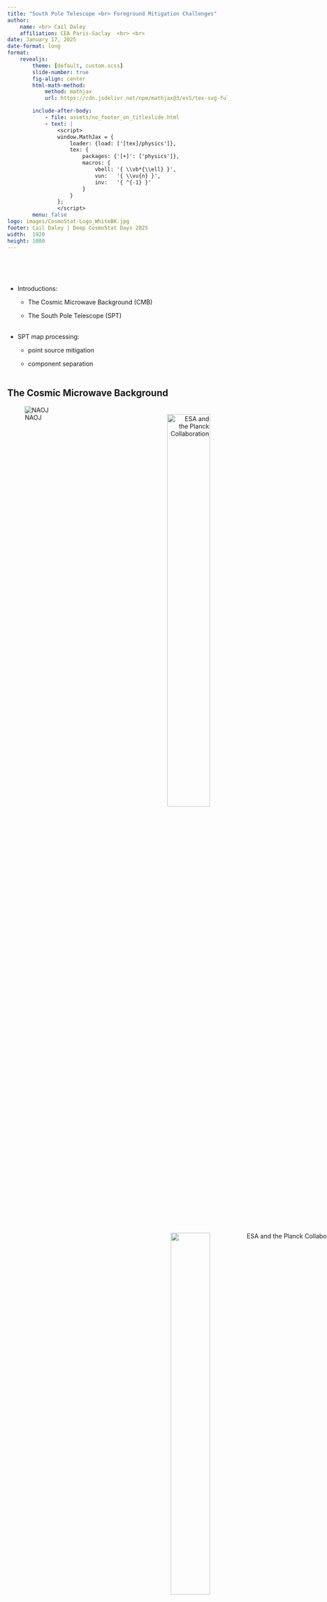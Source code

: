 ```yaml
---
title: "South Pole Telescope <br> Foreground Mitigation Challenges"
author: 
    name: <br> Cail Daley
    affiliation: CEA Paris-Saclay  <br> <br>
date: January 17, 2025
date-format: long
format: 
    revealjs:
        theme: [default, custom.scss]
        slide-number: true
        fig-align: center
        html-math-method: 
            method: mathjax
            url: https://cdn.jsdelivr.net/npm/mathjax@3/es5/tex-svg-full.js

        include-after-body: 
            - file: assets/no_footer_on_titleslide.html
            - text: |
                <script>
                window.MathJax = {
                    loader: {load: ['[tex]/physics']},
                    tex: {
                        packages: {'[+]': ['physics']},
                        macros: {
                            vbell: '{ \\vb*{\\ell} }',
                            vun:   '{ \\vu{n} }',
                            inv:   '{ ^{-1} }'
                        }
                    }
                };
                </script>
        menu: false
logo: images/CosmoStat-Logo_WhiteBK.jpg
footer: Cail Daley | Deep CosmoStat Days 2025 
width:  1920
height: 1080
---
```



## 

<br>
<br>

- Introductions:

  - The Cosmic Microwave Background (CMB)

  - The South Pole Telescope (SPT) <br><br>

- SPT map processing:

    - point source mitigation

    - component separation  <br><br>

## The Cosmic Microwave Background {.center}

<!-- ::: {layout="[[-1, 1, -1], [-1, 1, -1]]" style="text-align:center"} -->
<!-- ::: {layout="[[1], [1]]" style="text-align:center"} -->

 <!-- style="margin-left:-1180px;margin-top:-30px" -->

::: {.fitcenter .text-left}
![NAOJ](images/cosmic_history.jpg)
:::

::: {style="text-align:right"}

::: {.r-stack}

![[ESA and the Planck Collaboration]{.credit style="margin-right:-305px;margin-top:-108px"}](images/Planck_2018_T_CMB.png){.fragment .fade-out fragment-index=0 style="margin-top:-30px;width:48%"}

::: {.fragment fragment-index=0 .current-visible style="margin-top:-30px"}
![[]{.credit style="margin-right:-245px;margin-top:-82px"}](images/Planck_2018_lens_v3.png){width=46.08%}
:::

:::

:::

## {data-background="images/Lunar-Eclipse-South-Pole.png" data-background-size="cover" data-background-position="center"}

:::::::::::::: {.columns}
::: {.column width=35%}
### [The South Pole <br> Telescope]{style="font-size:1.1em;margin-left:-60px;margin-top:-50px;color:white;float:left"} 
:::
::: {.column width=65%}
<!-- ![](figures/survey_footprints.png){style="width:400px;float:right;margin-right:20px;margin-top:-40px;"} -->
![](images/251216_edfs_survey_footprints.png){style="width:53%;float:right;margin-right:-70px;margin-top:-90px;"}
:::
::::::::::::::

:::::::::::::: {.columns}
::: {.column width=50%}

:::
::: {.column style="width:50%;;margin-top:050px;text-align:right;color:white"}

3 bands: \ \ \ \  95, \ &thinsp; 150, &thinsp;  220 GHz &thinsp;  \ \ 
resolution:\  1.6, &thinsp; &thinsp; 1.2, \ \ \  1.0 arcmin
:::
::::::::::::::

[Photo Credit: Aman Chokshi]{.credit style='color:white;text-align:left;font-size:0.7em;margin-top:290px'}


## SPT maps

![](images/250114_edfs_patch_t_90GHz.png){style="width:53.5%;z-index:2;position:relative"} ![](images/250114_edfs_patch_e_90GHz.png){style="width:53.5%;z-index:1;margin-left:-148px;position:relative"}

## SPT maps

![](images/250114_edfs_patch_t_150GHz.png){style="width:53.5%;z-index:2;position:relative"} ![](images/250114_edfs_patch_e_150GHz.png){style="width:53.5%;z-index:1;margin-left:-148px;position:relative"}


## SPT maps

![](images/250114_edfs_patch_t_220GHz.png){style="width:53.5%;z-index:2;position:relative"} ![](images/250114_edfs_patch_e_220GHz.png){style="width:53.5%;z-index:1;margin-left:-148px;position:relative"}

## Extragalactic CMB foregrounds

:::::::::::::: {.columns}
::: {.column style="width:40%;margin-top:100px"}

### Components:

- point-sources

    - radio (falling spectrum)

    - dusty (rising spectrum; CIB)

- Sunyaev Zel'dovich (clusters)

    - temperature (falling*)
    
    - polarization (same as CMB)

:::
::: {.column style="width:60%;text-align:center"}
![ [[Dunkley et al. (2013)](https://arxiv.org/abs/1301.0776)]{.credit style="margin-top:-30px"}](images/dunkley_etal13.png)
:::
::::::::::::::


## SPT map filtering


:::::::::::::: {.columns}
::: {.column style="width:50%"}

SPT performs constant-decl. scans of the sky; scans recorded as 1D '**timestreams**'.

<br> 

Timestreams are binned into pixels after various filters are applied:

- Low-pass

- High-pass (fit sines & cosines)

- Polynomial fit


:::
::: {.column style="width:50%;margin-top:-110px"}

::: {.r-stack}

::: {.fragment .fade-out fragment-index=0}
![](images/250116_edfs_patch_onlinemaps_90GHz.png)
:::

::: {.fragment fragment-index=0 .current-visible}
![](images/250116_edfs_patch_pointsource_masking_90GHz.png)
:::

::: {.fragment fragment-index=1 .current-visible}
![](images/250116_edfs_patch_source_template_90GHz_vlim=300uK.png)
:::

::: {.fragment fragment-index=2 .current-visible}
![](images/250116_edfs_patch_source_template_90GHz_vlim=30uK.png)
:::

::: {.fragment fragment-index=3 .current-visible}
![](images/250116_edfs_patch_source_template_90GHz_vlim=3uK.png)
:::


:::

:::

::::::::::::::

[Ignore point source regions when applying filters to avoid "filtering wings."]{.fragment fragment-index=0}

::: {.fragment fragment-index=1}
- but doing so couples effective filtering and CMB!
:::


## Point source mitigation: inpainting

:::::::::::::: {.columns}
::: {.column style="width:50%;margin-top:30px"}

Replace point sources with Gaussian constrained realization of the CMB:

::: {style="margin-left:-30px;margin-top:80px"}
$$
X_1^{\rm inp} = X_1^{\rm sim} + \vb C_{12} \vb C_{22} ^{-1} \qty(X_1^{\rm data} - X_1^{\rm sim})
$$
:::

:::
::: {.column style="width:50%;"}
![[Before & after inpainting (credit: Yuuki Omori, thesis)]{.credit .caption-left style="text-align:left"}](images/omori_thesis17_inpainting.png)

[1]{style="display:block;position:relative;color:red;margin-top:-280px;margin-left:220px"}

[2]{style="display:block;position:relative;color:red;margin-top:-215px;margin-left:220px"}

:::
::::::::::::::

<br>

::: {.fragment}
Preserves 2-point statistics by construction, but not higher-order information...

$\implies$ lensing (4-pt) estimator is biased towards zero.

<br>

Instead, subtract source template and bias-harden against point sources in the lensing estimator.

:::


## Component separation

Scale-dependent linear combination (LC) of frequency bands to:

- minimize variance noise and foregrounds (MV-LC)

\ \ \ \ and optionally,

- null contribution from a specific frequency response (constrained-LC)

:::::::::::::: {.columns}
::: {.column .fragment  style="width:50%"}

$$
X_{\vbell}^\textrm{MV-LC} = \sum_{i} \mathbb W_{\vbell}^{i} X_{\vbell}^{i}
$$

::: {style="text-align:center"}
where
:::

$$
\mathbb W_{\vbell}  = \frac{\mathbb C_{\vbell} \inv \mathbb A_s}{\mathbb A_s^\dagger \mathbb C_{\vbell} \inv \mathbb A_s},
\qquad \sum_i \mathbb W_{\vbell}^{i} = 1.
$$

:::
::: {.column .fragment style="width:50%;margin-top:40px"}

::: {style="margin-left:250px;text-align:left"}
$\mathbb A_s = [1 \ 1 \ 1]$ <br>
frequency response of the CMB

<br>

$\mathbb C_{\vbell}$: \ $3 \times 3 \times \ell_{\rm max}$ <br>
per-frequency foreground & noise covariance at each $\ell$

:::

:::
::::::::::::::

## Component separation covariance

![](images/reichardt_etal21_spectra_bestfit.png){width=67%} [Reichardt et al. (2021)](https://arxiv.org/abs/2002.06197)

## Component separation weights

::: {.fitcenter}
![](images/ilc_weights_1d.png){width=80%}
:::

## Component separation noise {visibility="hidden"}
::: {.fitcenter}


::: {.r-stack}
::: {.fragment .fade-out fragment-index=0}
![](images/ilc_residuals_1d_TT.png){width=80%}
:::

::: {.fragment fragment-index=0}
![](images/ilc_residuals_1d_EE.png){width=80%}
:::
:::

:::

## Component separation spectra

::: {.fitcenter}


::: {.r-stack}
::: {.fragment .fade-out fragment-index=0}
![](images/ilc_spectra_comparison_TT.png){width=80%}
:::

::: {.fragment fragment-index=0}
![](images/ilc_spectra_comparison_EE.png){width=80%}
:::
:::

:::


## Summary

::: {style="line-height:2em"}

- Most CMB foregrounds have different spectral response than CMB.

- SPT foregrounds should be extragalactic, allowing for simple component separation techniques.

    - linear combination of bands using analytic weights

- Solutions are less obvious for point sources (and interaction with our filtering) 

    - exploring source template subtraction

- If you have critiques of or suggestions to improve these approaches, <br> I want to hear them!
:::

## Backup